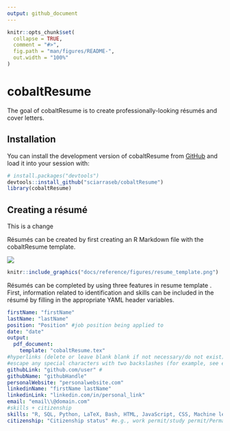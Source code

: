 ```yaml
---
output: github_document
---
```


<!-- README.md is generated from README.Rmd. Please edit that file -->

```r
knitr::opts_chunk$set(
  collapse = TRUE,
  comment = "#>",
  fig.path = "man/figures/README-",
  out.width = "100%"
)
```

# cobaltResume

The goal of cobaltResume is to create professionally-looking résumés and cover letters. 

## Installation

You can install the development version of cobaltResume from [GitHub](https://github.com/) and load it into your session with:

```r
# install.packages("devtools")
devtools::install_github("sciarraseb/cobaltResume")
library(cobaltResume)
```

## Creating a résumé
This is a change 

Résumés can be created by first creating an R Markdown file with the cobaltResume template.

![](https://raw.githubusercontent.com/sebsciarra/cobaltResume/master/docs/reference/figures/resume_template.png)
```r
knitr::include_graphics("docs/reference/figures/resume_template.png")
```




Résumés can be completed by using three features in resume template . First, information related to identification and skills can be included in the résumé by filling in the appropriate YAML header variables. 

```yaml
firstName: "firstName"
lastName: "lastName"
position: "Position" #job position being applied to 
date: "date" 
output: 
  pdf_document:
    template: "cobaltResume.tex"
#hyperlinks (delete or leave blank blank if not necessary/do not exist)
#escape any special characters with two backslashes (for example, see email variable)
githubLink: "github.com/user" #
githubName: "githubHandle"
personalWebsite: "personalwebsite.com"
linkedinName: "firstName lastName"
linkedinLink: "linkedin.com/in/personal_link"
email: "email\\@domain.com" 
#skills + citizenship
skills: "R, SQL, Python, LaTeX, Bash, HTML, JavaScript, CSS, Machine learning, Data science, Data visualization, Knowledge translation" #skills relevant to the job
citizenship: "Citizenship status" #e.g., work permit/study permit/Permanent resident/citizen, etc.
```



